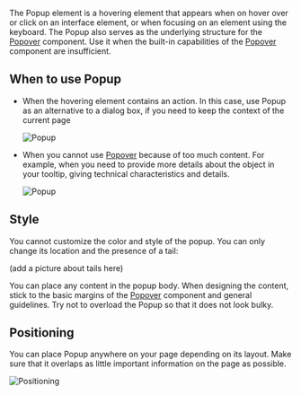 The Popup element is a hovering element that appears when on hover over or click on an interface element, or when focusing on an element using the keyboard.  The Popup also serves as the underlying structure for the [Popover](/design/guides/popover) component. Use it when the built-in capabilities of the [Popover](/design/guides/popover) component are insufficient.

## When to use Popup

- When the hovering element contains an action. In this case, use Popup as an alternative to a dialog box, if you need to keep the context of the current page

   ![Popup](/static/images/design/Popup/popup-0001.png)

- When you cannot use [Popover](/design/guides/popover) because of too much content. For example, when you need to provide more details about the object in your tooltip, giving technical characteristics and details.

   ![Popup](/static/images/design/Popup/popup-0002.png)


## Style

You cannot customize the color and style of the popup. You can only change its location and the presence of a tail:

(add a picture about tails here)

You can place any content in the popup body. When designing the content, stick to the basic margins of the [Popover](/design/guides/popover) component and general guidelines. Try not to overload the Popup so that it does not look bulky.

## Positioning

You can place Popup anywhere on your page depending on its layout. Make sure that it overlaps as little important information on the page as possible.

![Positioning](/static/images/design/Popup/popup-0003.png)